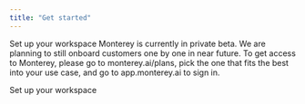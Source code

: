 ```yaml
---
title: "Get started"
---
```


Set up your workspace
Monterey is currently in private beta. We are planning to still onboard customers one by one in near future. To get access to Monterey, please go to monterey.ai/plans, pick the one that fits the best into your use case, and go to app.monterey.ai to sign in.

Set up your workspace
